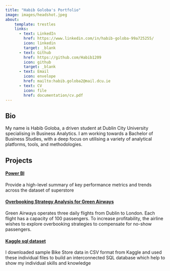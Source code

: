 ```yaml
---
title: "Habib Goloba's Portfolio"
image: images/headshot.jpeg
about:
    template: trestles
    links: 
      - text: LinkedIn
        href: https://www.linkedin.com/in/habib-goloba-99a725255/
        icon: linkedin
        target: _blank
      - text: Github
        href: https://github.com/Habib1209
        icon: github
        target: _blank
      - text: Email
        icon: envelope
        href: mailto:habib.goloba2@mail.dcu.ie
      - text: CV
        icon: file
        href: documentation/cv.pdf
---
```


## Bio

My name is Habib Goloba, a driven student at Dublin City University specialising in Business Analytics. I am working towards a Bachelor of Business Studies, with a deep focus on utilising a variety of analytical platforms, tools, and methodologies.

## Projects

#### [Power BI](project1.qmd)

Provide a high-level summary of key performance metrics and trends across the dataset of superstore

#### [Overbooking Strategy Analysis for Green Airways](project2.qmd)

Green Airways operates three daily flights from Dublin to London. Each flight has a capacity of 100 passengers. To increase profitability, the airline wishes to explore overbooking strategies to compensate for no-show passengers.

#### [Kaggle sql dataset](project3.qmd)

I downloaded sample Bike Store data in CSV format from Kaggle and used these individual files to build an interconnected SQL database which help to show my individual skills and knowledge